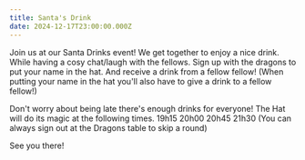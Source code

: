 ```yaml
---
title: Santa's Drink
date: 2024-12-17T23:00:00.000Z
---
```


Join us at our Santa Drinks event!
We get together to enjoy a nice drink. While having a cosy chat/laugh with the fellows.
Sign up with the dragons to put your name in the hat. 
And receive a drink from a fellow fellow!
(When putting your name in the hat you'll also have to give a drink to a fellow fellow!)

Don't worry about being late there's enough drinks for everyone!
The Hat will do its magic at the following times.
19h15
20h00
20h45
21h30
(You can always sign out at the Dragons table to skip a round) 

See you there!
